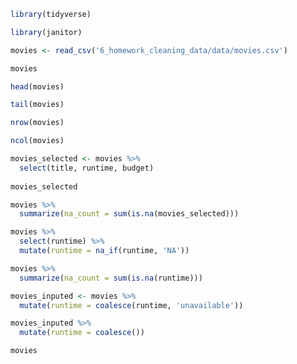
```r
library(tidyverse)
```
```r
library(janitor)
```

```r
movies <- read_csv('6_homework_cleaning_data/data/movies.csv')

movies

```

```r
head(movies)

tail(movies)

nrow(movies)

ncol(movies)
```

```r
movies_selected <- movies %>% 
  select(title, runtime, budget) 
  
movies_selected
```

```r
movies %>% 
  summarize(na_count = sum(is.na(movies_selected)))
```

```r
movies %>%
  select(runtime) %>% 
  mutate(runtime = na_if(runtime, 'NA'))
```

```r
movies %>% 
  summarize(na_count = sum(is.na(runtime)))
```

```r
movies_inputed <- movies %>% 
  mutate(runtime = coalesce(runtime, 'unavailable'))
```

```r
movies_inputed %>%
  mutate(runtime = coalesce())
```

```r
movies
```

